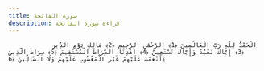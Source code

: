 ```yaml
---
title: سورة الفاتحة
description: قراءة سورة الفاتحة
---
```


                الْحَمْدُ لِلَّهِ رَبِّ الْعَالَمِينَ ﴿1﴾ الرَّحْمَٰنِ الرَّحِيمِ ﴿2﴾ مَالِكِ يَوْمِ الدِّينِ ﴿3﴾ إِيَّاكَ نَعْبُدُ وَإِيَّاكَ نَسْتَعِينُ ﴿4﴾ اهْدِنَا الصِّرَاطَ الْمُسْتَقِيمَ ﴿5﴾ صِرَاطَ الَّذِينَ أَنْعَمْتَ عَلَيْهِمْ غَيْرِ الْمَغْضُوبِ عَلَيْهِمْ وَلَا الضَّالِّينَ ﴿6﴾
